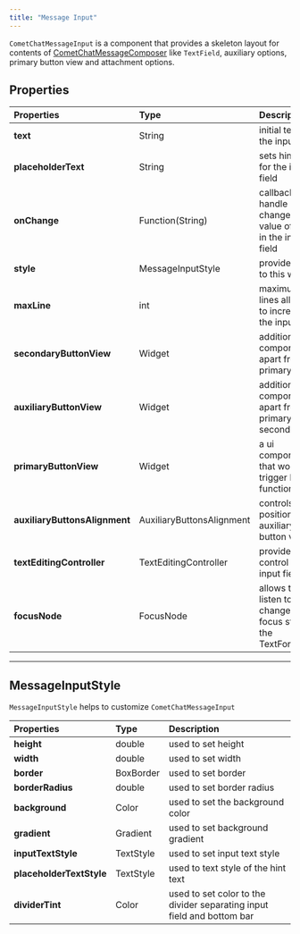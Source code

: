 ```yaml
---
title: "Message Input"
---
```


`CometChatMessageInput` is a component that provides a skeleton layout for contents of [CometChatMessageComposer](/ui-kit/flutter/v4/message-composer) like `TextField`, auxiliary options, primary button view and attachment options.

## Properties

| Properties                    | Type                      | Description                                                     |
| :----------------------------- | :------------------------- | :--------------------------------------------------------------- |
| **text**                      | String                    | initial text for the input field                                |
| **placeholderText**           | String                    | sets hint text for the input field                              |
| **onChange**                  | Function(String)          | callback to handle change in value of text in the input field   |
| **style**                     | MessageInputStyle         | provides style to this widget                                   |
| **maxLine**                   | int                       | maximum lines allowed to increase in the input field            |
| **secondaryButtonView**       | Widget                    | additional ui component apart from primary                      |
| **auxiliaryButtonView**       | Widget                    | additional ui component apart from primary and secondary        |
| **primaryButtonView**         | Widget                    | a ui component that would trigger basic functionality           |
| **auxiliaryButtonsAlignment** | AuxiliaryButtonsAlignment | controls position auxiliary button view                         |
| **textEditingController**     | TextEditingController     | provides control of the input field                             |
| **focusNode**                 | FocusNode                 | allows to listen to changes in focus state of the TextFormField |

***

## MessageInputStyle

`MessageInputStyle` helps to customize `CometChatMessageInput`

| Properties               | Type      | Description                                                            |
| :------------------------ | :--------- | :---------------------------------------------------------------------- |
| **height**               | double    | used to set height                                                     |
| **width**                | double    | used to set width                                                      |
| **border**               | BoxBorder | used to set border                                                     |
| **borderRadius**         | double    | used to set border radius                                              |
| **background**           | Color     | used to set the background color                                       |
| **gradient**             | Gradient  | used to set background gradient                                        |
| **inputTextStyle**       | TextStyle | used to set input text style                                           |
| **placeholderTextStyle** | TextStyle | used to text style of the hint text                                    |
| **dividerTint**          | Color     | used to set color to the divider separating input field and bottom bar |

